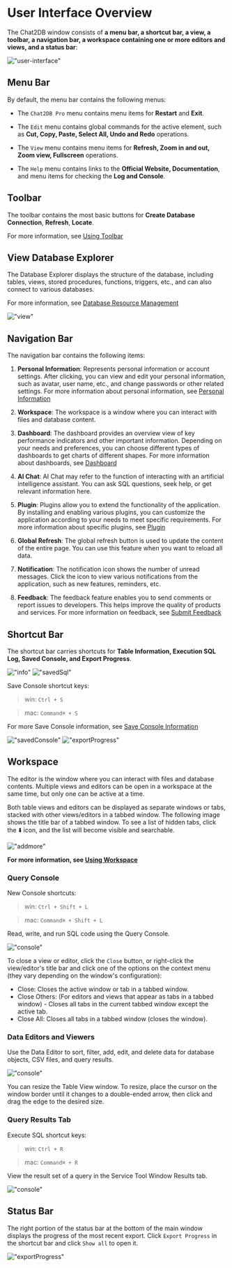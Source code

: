 # User Interface Overview

The Chat2DB window consists of **a menu bar, a shortcut bar, a view, a toolbar, a navigation bar, a workspace containing one or more editors and views, and a status bar**:

!["user-interface"](/image/start-guide/user-interface.png)

## Menu Bar

By default, the menu bar contains the following menus:

- The `Chat2DB Pro` menu contains menu items for **Restart** and **Exit**.

- The `Edit` menu contains global commands for the active element, such as **Cut, Copy, Paste, Select All, Undo and Redo** operations.

- The `View` menu contains menu items for **Refresh, Zoom in and out, Zoom view, Fullscreen** operations.

- The `Help` menu contains links to the **Official Website, Documentation**, and menu items for checking the **Log and Console**.

## Toolbar

The toolbar contains the most basic buttons for **Create Database Connection**, **Refresh**, **Locate**.

For more information, see [Using Toolbar](https://docs.chat2db.ai/en-US/docs/connection-manage/Using-toolbar)

## View Database Explorer

The Database Explorer displays the structure of the database, including tables, views, stored procedures, functions, triggers, etc., and can also connect to various databases.

For more information, see [Database Resource Management](http://docs.chat2db.ai/en-US/docs/connection-manage/data-resource-management)

!["view"](/image/start-guide/view.png)

## Navigation Bar

The navigation bar contains the following items:

1. **Personal Information**: Represents personal information or account settings. After clicking, you can view and edit your personal information, such as avatar, user name, etc., and change passwords or other related settings. For more information about personal information, see [Personal Information](https://docs.chat2db.ai/en-US/docs/settings/personal)

2. **Workspace**: The workspace is a window where you can interact with files and database content.

3. **Dashboard**: The dashboard provides an overview view of key performance indicators and other important information. Depending on your needs and preferences, you can choose different types of dashboards to get charts of different shapes. For more information about dashboards, see [Dashboard](https://docs.chat2db.ai/en-US/docs/dashboard/Common-operations-dashboard)

4. **AI Chat**: AI Chat may refer to the function of interacting with an artificial intelligence assistant. You can ask SQL questions, seek help, or get relevant information here.

5. **Plugin**: Plugins allow you to extend the functionality of the application. By installing and enabling various plugins, you can customize the application according to your needs to meet specific requirements. For more information about specific plugins, see [Plugin](https://docs.chat2db.ai/en-US/docs/plugin/DBMotion)

6. **Global Refresh**: The global refresh button is used to update the content of the entire page. You can use this feature when you want to reload all data.

7. **Notification**: The notification icon shows the number of unread messages. Click the icon to view various notifications from the application, such as new features, reminders, etc.

8. **Feedback**: The feedback feature enables you to send comments or report issues to developers. This helps improve the quality of products and services. For more information on feedback, see [Submit Feedback](https://docs.chat2db.ai/en-US/docs/feedback/give-feedback)

## Shortcut Bar

The shortcut bar carries shortcuts for **Table Information, Execution SQL Log, Saved Console, and Export Progress**.

!["info"](/image/start-guide/ddlnfo.png)
!["savedSql"](/image/start-guide/savedSql.png)

Save Console shortcut keys:
> win: `Ctrl + S`

> mac: `Command⌘ + S`

For more Save Console information, see [Save Console Information](http://docs.chat2db.ai/en-US/docs/connection-manage/workspace#%E4%BF%9D%E5%AD%98consoles)

!["savedConsole"](/image/start-guide/savedConsole.png)
!["exportProgress"](/image/start-guide/exportProgress.png)

## Workspace

The editor is the window where you can interact with files and database contents. Multiple views and editors can be open in a workspace at the same time, but only one can be active at a time.

Both table views and editors can be displayed as separate windows or tabs, stacked with other views/editors in a tabbed window.
The following image shows the title bar of a tabbed window. To see a list of hidden tabs, click the ⬇️ icon, and the list will become visible and searchable.

!["addmore"](/image/start-guide/addmore.png)

**For more information, see [Using Workspace](http://docs.chat2db.ai/en-US/docs/connection-manage/workspace)**

### Query Console

New Console shortcuts:

> win: `Ctrl + Shift + L`

> mac: `Command⌘ + Shift + L`

Read, write, and run SQL code using the Query Console.

!["console"](/image/start-guide/console01.png)

To close a view or editor, click the `Close` button, or right-click the view/editor's title bar and click one of the options on the context menu (they vary depending on the window's configuration):

- Close: Closes the active window or tab in a tabbed window.
- Close Others: (For editors and views that appear as tabs in a tabbed window) - Closes all tabs in the current tabbed window except the active tab.
- Close All: Closes all tabs in a tabbed window (closes the window).

### Data Editors and Viewers

Use the Data Editor to sort, filter, add, edit, and delete data for database objects, CSV files, and query results.

!["console"](/image/start-guide/console02.png)

You can resize the Table View window. To resize, place the cursor on the window border until it changes to a double-ended arrow, then click and drag the edge to the desired size.

### Query Results Tab

Execute SQL shortcut keys:

> win: `Ctrl + R`

> mac: `Command⌘ + R`

View the result set of a query in the Service Tool Window Results tab.

!["console"](/image/start-guide/console03.png)

## Status Bar

The right portion of the status bar at the bottom of the main window displays the progress of the most recent export. Click `Export Progress` in the shortcut bar and click `Show all` to open it.

!["exportProgress"](/image/start-guide/exportProgress.png)
